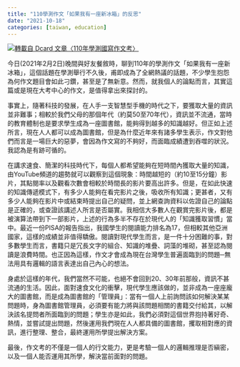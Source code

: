 ---
title: "110學測作文「如果我有一座新冰箱」的反思"
date: "2021-10-18"
categories: [taiwan, education]
---

[![轉載自 Dcard 文章〈110年學測國寫作文考〉](fig1.jpg)](https://www.dcard.tw/f/exam/p/235222355?cid=ed600eac-382f-4ade-b2c1-d8b3470afcbd)

今日(2021年2月2日)晚間與好友餐敘時，聊到110年的學測作文「如果我有一座新冰箱」，這個話題在學測舉行不久後，甫即成為了全網熱議的話題，不少學生抱怨為何作文題目會如此刁鑽，甚至是了無新意。然而，就我個人的論點而言，其實這篇或是現在大考中心的作文，是值得拿出來探討的。

事實上，隨著科技的發展，在人手一支智慧型手機的時代之下，要獲取大量的資訊並非難事；相較於我們父母的那個年代（約莫50至70年代），資訊並不流通，當時的教育體制也是要求學生成為一座圖書館，能夠得到越多的知識越好。但正如上述所言，現在人人都可以成為圖書館，但是為什麼近年來有諸多學生表示，作文對他們而言是一場巨大的惡夢，會因為作文寫的不夠好，而面臨成績遭到吞噬的狀況。我認為是有跡可循的。

在講求速食、簡潔的科技時代下，每個人都希望能夠在短時間內獲取大量的知識，由YouTube頻道的趨勢就可以觀察到這個現象：時間越短的（約10至15分鐘）影片，其點閱率以及觀看次數會相較於時間長的影片要高出許多。但是，在如此快速的知識傳遞模式下，有多少人能夠在看完影片之後，吸收所有知識；更甚者，又有多少人能夠在影片中或結束時提出自己的疑問，並上網查詢資料以佐證自己的論點是正確的，或查證該講述人所言是否屬實。我相信大多數人在觀賞完影片後，都是被演算法帶到下一部影片，上述的行為多半不存在於現代人的「知識獲取習慣」當中。最近一份PISA的報告指出，我國學生的閱讀能力排名為17，但相較其他亞洲國家，這樣的成績並非值得驕傲。閱讀對現代學生而言，是一件十分困難的事，對多數學生而言，書籍只是冗長文字的組合、知識的堆疊、詞藻的堆砌，甚至認為閱讀是浪費時間。也正因為這樣，作文才會成為現在台灣學生普遍面臨到的問題─無法用具有邏輯的語言表達出自己內心的想法。

身處於這樣的年代，我們當然不可能，也絕不會回到20、30年前那般，資訊不甚流通的生活。因此，面對速食文化的衝擊，現代學生應該做的，並非成為一座座龐大的圖書館，而是成為圖書館的「管理員」：當有一個人上前詢問該如何解決某某問題時，身為圖書館管理員，必須要有能力將與該問題相關的書籍交付給其，以解決該名提問者所面臨到的問題；學生亦是如此，我們必須對這個世界抱持著好奇、熱情，並嘗試提出問題，然後運用我們現在人人都具備的圖書館，攫取相對應的資訊，進行整理、整合，最終運用所學提出解決方案。

最後，作文考的不僅是一個人的行文能力，更是考驗一個人的邏輯推理是否縝密，以及一個人能否運用其所學，解決當前面對的問題。
